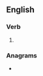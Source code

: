 {{also|copulâtes}}
==English==

===Verb===
{{head|en|verb form}}

# {{en-third-person singular of|copulate}}

===Anagrams===
* {{anagrams|en|outplaces|scopulate}}